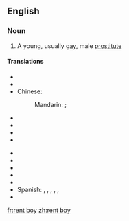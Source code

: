 ==English==

===Noun===
{{en-noun|sg=[[rent]] [[boy]]}}

# {{chiefly|British|informal}} A young, usually [[gay]], male [[prostitute]]

====Translations====
{{trans-top}}
* {{trreq|ar}}
* {{trreq|hy}}
* Chinese: 
*: Mandarin: {{t|zh|男妓|tr=[[nánjì]]|sc=Hani}}; {{t|zh|妓男|tr=[[jìnán]]|sc=Hani}}
* {{trreq|cs}}
* {{trreq|nl}}
* {{trreq|fr}}
* {{trreq|de}}
{{trans-mid}}
* {{trreq|hi}}
* {{trreq|it}}
* {{trreq|ja}}
* {{trreq|ko}}
* {{trreq|pt}}
* Spanish: {{t|es|taxi boy|m}}, {{t|es|taxi boys|m|p}}, {{t|es|putito|m}}, {{t|es|putitos|m|p}}, {{t|es|lolito|m}}, {{t|es|lolitos|m|p}}
* {{trreq|vi}}
{{trans-bottom}}

[[fr:rent boy]]
[[zh:rent boy]]